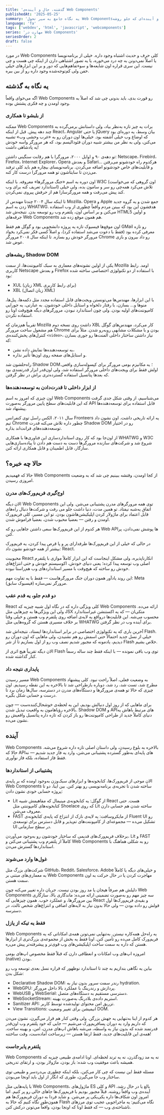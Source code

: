 ```yaml
---
title: 'گذشته، حال و آینده‌ی Web Components'
publishedAt: '2025-05-25'
summary: 'یه نگاه جامع به سیر تحول Web Components؛ از روزای اولش تا الان و آینده‌ای که جلو روشه.'
language: 'fa'
tags: ['webdev', 'html', 'javascript', 'webcomponents']
series: 'مهارت در Web Components'
seriesOrder: 2
draft: false
---
```


در مورد Web Components کلی حرف و حدیث اشتباه وجود داره. خیلی از برنامه‌نویسا یا اصلاً نمی‌دونن به چه درد می‌خوره، یا یه تصور اشتباهی دارن از اینکه چی هست و چی نیست. این سری قراره اون شایعه‌ها و سوءتفاهم‌هایی که دور و بر این ابزارهای خیلی خفن ولی کم‌توجه‌شده وجود داره رو از بین ببره.

## یه نگاه به گذشته

اگه می‌خوای واقعاً Web Components رو قورت بدی، باید بدونی چی شد که اصلاً به وجود اومدن و چه فکری پشتش بوده.

### از بلبشو تا همکاری

ممکنه Web Components برات یه چیز تازه به‌نظر بیاد، ولی داستانش برمی‌گرده به چند دهه پیش. قبل از اینکه React، Angular یا حتی jQuery بیان وسط، یه دوره‌ای بود که اوضاع وب خیلی آشفته بود. خیلی‌ها اون دوران رو به «غرب وحشی وب» تشبیه می‌کنن، ولی به نظر من بیشتر شبیه دوران فئودالیسم بود، که هر مرورگر واسه خودش یه پادشاهی داشت!

تو دهه‌ی ۹۰ و اوایل ۲۰۰۰، مرورگرا با هم رقابت سنگینی داشتن: Netscape، Firebird، Firefox، Internet Explorer، Opera و بعدش Safari… هرکدوم راه خودشونو می‌رفتن و قابلیت‌های خاص خودشونو اضافه می‌کردن. برنامه‌نویسای بیچاره هم باید کلی ترفند می‌زدن تا سایتاشون تو همه مرورگرا درست کار کنه.

اون دوره به اسم «جنگ مرورگرها» معروفه. با اینکه W3C (اون گروهی که می‌خواست استاندارد تعریف کنه برای وب) تلاش می‌کرد همه‌چی رو سر و سامون بده، ولی خیلی کند پیش می‌رفت و همه مرورگرسازا هم از حرفش پیروی نمی‌کردن.

تا اینکه سال ۲۰۰۴ چندتا مهندس از Mozilla، Opera و Apple جمع شدن و یه گروه جدید زدن به اسم WHATWG. هدفشون این بود که ببینن مردم واقعاً چطوری از وب استفاده می‌کنن و بر اساس اون، پلتفرم وب رو توسعه بدن. نتیجه‌ش شد HTML5 و اولین جرقه‌های Web Components هم همون موقع زده شد.

اون موقع‌ها فیسبوک تازه یه پروژه دانشجویی بود و گوگل هم فقط GMail رو تازه معرفی کرده بود (فقط با دعوت می‌شد استفاده کرد)، و اصلاً کسی فکر نمی‌کرد بخواد مرورگر خودش رو بسازه. تا اینکه سال ۲۰۰۸ مرورگر Chrome رو داد بیرون و بازی عوض شد.

### ریشه‌های Shadow DOM

یکی از اولین نشونه‌های معماری به سبک کامپوننت‌ها، از سمت Mozilla اومد. رابط کاربری Netscape و بعدش Firefox با استفاده از دو تکنولوژی اختصاصی ساخته شده بود:

- XUL (زبان XML برای رابط کاربری)
- XBL (زبان اتصال XML)

با این ابزارها، مهندس‌ها می‌تونستن ویجت‌های قابل استفاده مجدد مثل دکمه‌ها، پنل‌ها، منوها و… بسازن، با رفتار دلخواه و استایل داخلی خودشون. به عبارتی، یه جورایی کامپوننت‌های اولیه بودن. ولی چون استاندارد نبودن، مرورگرهای دیگه هیچ‌وقت اونا رو استفاده نکردن.

تقریباً هم‌زمان که Mozilla داشت روی نسخه دوم XBL کار می‌کرد، مهندس‌های گوگل هم مشغول ساخت مرورگر Chrome بودن و با مشکلات مشابهی روبه‌رو شدن. مثلاً برای کنترل‌های پخش‌کننده‌ی `<video>`، نیاز داشتن ساختار داخلی المنت‌ها رو جوری بسازن که:

- به توسعه‌دهنده‌ها نمایش داده نشن،
- و استایل‌های صفحه روی اون‌ها تأثیر نذاره.

راه‌حلشون شد Shadow DOM؛ یه مکانیزم بومی مرورگر برای کپسوله‌سازی واقعی. اولش فقط برای ویجت‌های داخلی مرورگر استفاده شد، ولی اون‌قدر ابزار قدرتمندی بود که بعدها پتانسیل استفاده گسترده‌تری براش در نظر گرفتن.

### از ابزار داخلی تا قدرت‌دادن به توسعه‌دهنده‌ها

اون چیزی که امروز به اسم Web Components می‌شناسیم، از وقتی شکل جدی گرفت که این قابلیت‌های سطح پایین مرورگر به‌صورت API قابل استفاده برای توسعه‌دهنده‌ها پیشنهاد شد.

سال ۲۰۱۱، الکس راسل توی کنفرانس Fronteers یه ارائه تاریخی داشت. اون نشون داد تیم Chrome چطور داره تلاش می‌کنه قدرت Shadow DOM رو در اختیار توسعه‌دهنده‌های فرانت‌اند بذاره.

از اون‌جا بود که کار روی استانداردسازی این فناوری‌ها با همکاری WHATWG و W3C شروع شد و شرکت‌های سازنده مرورگرها دست به دست هم دادن تا پیاده‌سازی‌هایی سازگار، قابل اطمینان و قابل همکاری ارائه کنن.

## حالا چه خبره؟

حالا که فهمیدیم Web Components از کجا اومدن، وقتشه ببینیم چی شد که به وضعیت امروزی رسیدن.

### اوج‌گیری فریم‌ورک‌های مدرن

الان دیگه Web Components توی همه مرورگرهای مدرن پشتیبانی می‌شن. ولی این اتفاق یه‌شبه نیفتاد. تو همین مدت، دنیا داشت جلو می‌ رفت و شرکت‌ها دنبال راه‌های قابل اعتماد برای ماژولار کردن اپلیکیشن‌هاشون بودن. تو این مسیر، کلی فریم‌ورک اومدن و رفتن — بعضیا محبوب شدن، بعضیا فراموش شدن.

هر کدوم از این فریم‌ورک‌ها سعی داشتن جاهایی رو که Web APIها پوشش نمی‌دادن، پر کنن.

در حالی که خیلی از این فریم‌ورک‌ها طرفدارای پر و پا قرص پیدا کردن، یه فریم‌ورک بیشتر از همه خودشو نشون داد: React.

محبوبیت React انکارناپذیره، ولی مشکل اینجاست که این ابزار کاملاً موازی با پلتفرم اصلی وب توسعه پیدا کرده؛ یعنی دنیای خودش، اکوسیستم خودش و حتی انتزاع‌های خودش رو ساخته که هیچ‌وقت با مسیر استانداردهای وب هم‌راستا نبوده.

این روند یادآور همون دوران جنگ مرورگرهاست — فقط با یه تفاوت مهم: Meta (فیسبوک سابق) مرورگر نمی‌سازه.

### دو قدم جلو، یه قدم عقب

React کلی ویژگی داره که در نگاه اول شبیه چیزیه که Web Components ارائه می‌ده. ولی این ویژگی‌ها به چیزهایی مثل JSX متکی‌ان — که یه اکستنشن غیراستاندارد محسوب می‌شه. این قابلیت‌ها درواقع یه لایه‌ی اضافه روی پلتفرم وب هستن و خیلی وقتا بر خلاف مسیری هستن که گروه‌هایی مثل WHATWG برای آینده وب در نظر گرفتن.

آخرین باری که یه تکنولوژی اختصاصی در برابر استانداردها ایستاد، نتیجه‌اش شد Flash. خیلی از نسل جدید احتمالاً حتی اسمش رو هم نشنیدن، ولی ماهایی که اون دوران رو دیدیم، یادمونه که مجبور شدیم نصف وب رو از اول بسازیم تا از شر Flash خلاص بشیم.

الان دیگه تقریباً هیچ اثری از Flash توی وب باقی نمونده — با اینکه فقط چند ساله رسماً کنار گذاشته شده.

### پایداری نتیجه داد

مسیر رسیدن Web Components به وضعیت فعلی، اصلاً راحت نبود. کلی پیشنهاد مطرح شد، تست شد، رد شد، دوباره بازطراحی شد تا بالاخره به این نقطه رسیدیم. اون چیزی که حالا تو همه‌ی مرورگرها و دستگاه‌های مدرن در دسترسه، سال‌ها زمان برد تا درست و حسابی شکل بگیره.

برای ماهایی که از روز اول دنبالش بودیم، این یه لحظه‌ی خوشحال‌کننده‌ست — چون بالاخره رؤیاهامون به واقعیت تبدیل شدن.
Shadow DOM و APIهای مرتبط باهاش یه دنیای کاملاً جدید از طراحی کامپوننت‌ها رو باز کردن که تازه داره پتانسیل واقعیش رو نشون می‌ده.

## آینده

Web Components بالاخره به بلوغ رسیدن، ولی داستان اصلی تازه داره شروع می‌شه. حالا که APIهای پایه‌ای به‌طور گسترده پشتیبانی می‌شن، وارد یه فاز جدید شدیم — نه فقط فاز استفاده، بلکه فاز نوآوری.

### پشتیبانی از استانداردها

الان موجی از فریم‌ورک‌ها، کتابخونه‌ها و ابزارهای سبک‌وزن به‌وجود اومده که بر پایه‌ی Web Components ساخته شدن تا تجربه‌ی برنامه‌نویسی رو بهتر کنن. بین اینا، دو تا پروژه حسابی خودی نشون دادن:

- Lit از گوگل: یه کتابخونه‌ی مینیمال که مفاهیمش شبیه React هست. حتی کتابخونه‌های کامپوننتی مثل Shoelace که روی Lit ساخته شدن هم حسابی دارن معروف می‌شن.
- FAST از مایکروسافت: یه لایه‌ی نازک از انتزاع که پایه‌ی کتابخونه‌ی Fluent UI رو تشکیل می‌ده — مجموعه‌ای از کامپوننت‌های تم‌پذیر و قابل دسترس برای توسعه‌ی UI در سطح سازمانی.

برخلاف فریم‌ورک‌های قدیمی که ساختار خودشون رو به‌وجود می‌آوردن، Lit و FAST کاملاً از پلتفرم وب پشتیبانی می‌کنن و Web Components رو به شکلی هماهنگ با استانداردها گسترش می‌دن.

### غول‌ها وارد می‌شوند

شرکت‌های بزرگ مثل GitHub، Reddit، Salesforce، Adobe و خیلی‌های دیگه یا کاملاً به معماری‌های مبتنی بر Web Components مهاجرت کردن یا در حال حرکت به اون سمت هستن.

دلیلش هم صرفاً هیجان یا مد روز بودن نیست. جریان داره تغییر می‌کنه چون Web Components سه چیز مهم رو به‌صورت تضمینی ارائه می‌ده:
ماندگاری بالا، سازگاری بین مرورگرها، و عملکرد خوب.
همون چیزهایی که React و بقیه‌ی فریم‌ورک‌ها اول قولش رو داده بودن — ولی حالا بدون نیاز به لایه‌های اضافی و انتزاع‌های شخص ثالث، در دسترسه.

### فقط یه تیکه از پازل

Web Components یه راه‌حل همه‌کاره نیستن. به‌تنهایی نمی‌تونن همه‌ی امکاناتی که یه فریم‌ورک کامل می‌ده رو تأمین کنن.
اونا فقط یه بخش از مجموعه‌ی بزرگ‌تری از ابزارها هستن که داره به سمت ساخت اپلیکیشن‌های وب قوی‌تر و پیشرفته‌تر پیش می‌ره.

امروزه اپ‌های وب امکانات و انعطافی دارن که قبلاً فقط مخصوص اپ‌های بومی (native) بودن.

بیاین یه نگاهی بندازیم به چند تا استاندارد نوظهور که قراره نسل بعدی توسعه وب رو شکل بدن:

- Declarative Shadow DOM: رندر سمت سرور بدون نیاز به hydration.
- WebGPU: پردازش و رندرینگ با عملکرد بالا داخل مرورگر.
- WebUSB و WebSerial: دسترسی مستقیم به دستگاه‌های متصل.
- WebSocketStream: استریم داده‌ی بلادرنگ به‌صورت بهینه.
- Sanitizer API: تزریق امن محتوای تولیدشده توسط کاربر.
- View Transitions: انیمیشن برای تغییر وضعیت DOM.

هر کدوم از اینا به‌تنهایی یه جهش بزرگن. ولی وقتی کنار هم قرار می‌گیرن، نشون می‌دن که داریم وارد یه دوران پسافریم‌ورک می‌شیم — جایی که خود پلتفرم وب اون‌قدر قدرتمند شده که بدون نیاز به واسطه، می‌شه باهاش اپ‌های مدرن، امن، و بهینه ساخت.
همه‌ی این قابلیت‌های جدید، فقط ارتقا هستن — زیرساخت آماده‌ست، وقت ساختنه!

### پلتفرم پابرجاست

Web Components نه یه مد زودگذرن، نه یه ترند لحظه‌ای. اونا ادامه‌ی طبیعی چیزیه که همیشه باعث موفقیت وب شده:
باز بودن، ماژولار بودن، و ارتقای تدریجی.

مسئله فقط این نیست که چی کار می‌کنن، بلکه اینکه چطوری بی‌دردسر و طبیعی توی ساختار وب جا می‌گیرن، طوری که انگار از اول باید اونجا می‌بودن.

با پایه‌هایی مثل Web Components، ماژول‌های ES و کلی API بالغ یا در حال رشد، آینده‌ی وب واقعاً روشنه.
قبلاً مجبور بودیم با فریم‌ورک‌ها جاهای خالی رو پر کنیم.
اما امروز اون شکاف‌ها داره یکی‌یکی پر می‌شن.
و شاید فردا به دوران فریم‌ورک‌ها هم همون‌طور نگاه کنیم که حالا به Flash نگاه می‌کنیم: یه ماجراجویی عجیب توی مرزهای ناشناخته‌ی وب — که فقط اونا که اونجا بودن، واقعاً می‌تونن درکش کنن.
